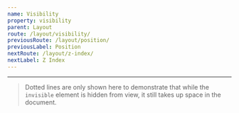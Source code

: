 ```yaml
---
name: Visibility
property: visibility
parent: Layout
route: /layout/visibility/
previousRoute: /layout/position/
previousLabel: Position
nextRoute: /layout/z-index/
nextLabel: Z Index
---
```


<UtilityInfo pattern="{visible|invisible}" />

---

<Grid minWidth="200px">
  <InfoBox caption="Visible" pattern="visible" isDefault>
    <Box className="w-full h-20 bg-gray-500 border border-2 border-gray-500 rounded visible" />
  </InfoBox>
  <InfoBox caption="Invisible" pattern="invisible">
    <Box className="w-full h-20 border border-2 border-dashed rounded" />
  </InfoBox>
</Grid>

> Dotted lines are only shown here to demonstrate that while the `invisible` element is hidden from view, it still takes up space in the document.
